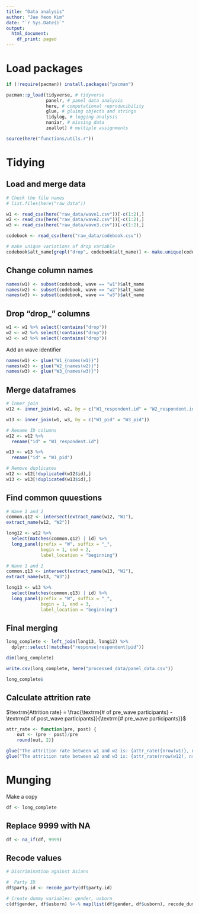 ```yaml
---
title: "Data analysis"
author: "Jae Yeon Kim"
date: "`r Sys.Date()`"
output:
  html_document:
    df_print: paged
---
```


# Load packages 

```r
if (!require(pacman)) install.packages("pacman")

pacman::p_load(tidyverse, # tidyverse 
               panelr, # panel data analysis
               here, # computational reproducibility 
               glue, # gluing objects and strings 
               tidylog, # logging analysis
               naniar, # missing data 
               zeallot) # multiple assignments 

source(here("functions/utils.r"))
```

# Tidying 

## Load and merge data 

```r
# Check the file names
# list.files(here("raw_data"))

w1 <- read_csv(here("raw_data/wave1.csv"))[-c(1:2),]
w2 <- read_csv(here("raw_data/wave2.csv"))[-c(1:2),]
w3 <- read_csv(here("raw_data/wave3.csv"))[-c(1:2),]
```

```r
codebook <- read_csv(here("raw_data/codebook.csv"))

# make unique variations of drop variable 
codebook$alt_name[grepl("drop", codebook$alt_name)] <- make.unique(codebook$alt_name[grepl("drop", codebook$alt_name)], sep = "_")
```

## Change column names 

```r
names(w1) <- subset(codebook, wave == "w1")$alt_name
names(w2) <- subset(codebook, wave == "w2")$alt_name
names(w3) <- subset(codebook, wave == "w3")$alt_name
```

## Drop "drop_" columns 

```r
w1 <- w1 %>% select(!contains("drop"))
w2 <- w2 %>% select(!contains("drop"))
w3 <- w3 %>% select(!contains("drop"))
```

Add an wave identifier 

```r
names(w1) <- glue("W1_{names(w1)}")
names(w2) <- glue("W2_{names(w2)}")
names(w3) <- glue("W3_{names(w3)}")
```

## Merge dataframes 

```r
# Inner join
w12 <- inner_join(w1, w2, by = c("W1_respondent.id" = "W2_respondent.id"))

w13 <- inner_join(w1, w3, by = c("W1_pid" = "W3_pid"))

# Rename ID columns 
w12 <- w12 %>%
  rename("id" = "W1_respondent.id") 

w13 <- w13 %>%
  rename("id" = "W1_pid") 

# Remove duplicates 
w12 <- w12[!duplicated(w12$id),]
w13 <- w13[!duplicated(w13$id),]
```

## Find common quuestions 

```r
# Wave 1 and 2
common.q12 <- intersect(extract_name(w12, "W1"), 
extract_name(w12, "W2"))

long12 <- w12 %>%
  select(matches(common.q12) | id) %>%
  long_panel(prefix = "W", suffix = "_", 
             begin = 1, end = 2, 
             label_location = "beginning")

# Wave 1 and 2
common.q13 <- intersect(extract_name(w13, "W1"), 
extract_name(w13, "W3"))

long13 <- w13 %>%
  select(matches(common.q13) | id) %>%
  long_panel(prefix = "W", suffix = "_", 
             begin = 1, end = 3, 
             label_location = "beginning")
```

## Final merging 

```r
long_complete <- left_join(long13, long12) %>%
  dplyr::select(!matches("response|respondent|pid"))

dim(long_complete)
```

```r
write.csv(long_complete, here("processed_data/panel_data.csv"))

long_complete$
```

## Calculate attrition rate 

$\textrm{Attrition rate} = \frac{\textrm{# of pre_wave participants} - \textrm{# of post_wave participants}}{\textrm{# pre_wave participants}}$

```r
attr_rate <- function(pre, post) {
    out <- (pre - post)/pre 
    round(out, 2)}

glue("The attrition rate between w1 and w2 is: {attr_rate({nrow(w1)}, nrow(w12)) * 100}%")
glue("The attrition rate between w2 and w3 is: {attr_rate(nrow(w12), nrow(w13)) * 100}%")
```

# Munging

Make a copy 

```r
df <- long_complete
```

## Replace 9999 with NA

```r
df <- na_if(df, 9999)
```

## Recode values 

```r
# Discrimination against Asians

#  Party ID
df$party.id <- recode_party(df$party.id)

# Create dummy variables: gender, usborn
c(df$gender, df$usborn) %<-% map(list(df$gender, df$usborn), recode_dummy)
```
